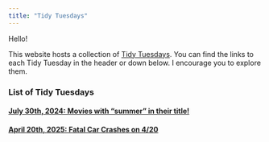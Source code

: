 ```yaml
---
title: "Tidy Tuesdays"
---
```


Hello!

This website hosts a collection of [Tidy Tuesdays](https://github.com/rfordatascience/tidytuesday). You can find the links to each Tidy Tuesday in the header or down below. I encourage you to explore them.


### List of Tidy Tuesdays 

#### [July 30th, 2024: Movies with "summer" in their title!](7-30-24.html)

#### [April 20th, 2025: Fatal Car Crashes on 4/20](4-20-25.html)

